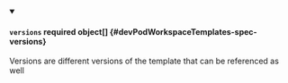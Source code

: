 


<details className="config-field" data-expandable="true" open>
<summary>

#### `versions` <span className="config-field-required" data-required="false">required</span> <span className="config-field-type">object[]</span> <span className="config-field-default"></span> <span className="config-field-enum"></span> {#devPodWorkspaceTemplates-spec-versions}

Versions are different versions of the template that can be referenced as well

</summary>

<PartialVersionsreference />


</details>
